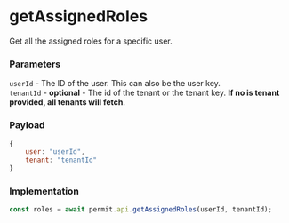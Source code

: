 # getAssignedRoles

Get all the assigned roles for a specific user.

### Parameters

`userId` - The ID of the user. This can also be the user key.<br/>
`tenantId` - **optional** - The id of the tenant or the tenant key. **If no is tenant provided, all tenants will fetch**.<br/>

### Payload

```js
{
	user: "userId",
	tenant: "tenantId"
}
```

### Implementation

```js
const roles = await permit.api.getAssignedRoles(userId, tenantId);
```
